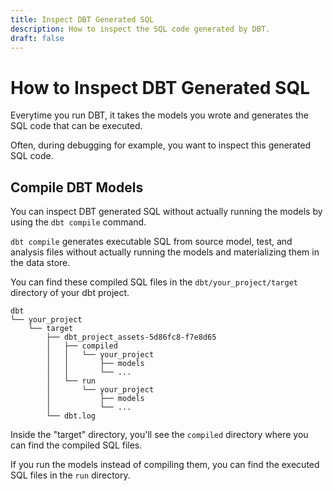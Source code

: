 ```yaml
---
title: Inspect DBT Generated SQL
description: How to inspect the SQL code generated by DBT.
draft: false
---
```


# How to Inspect DBT Generated SQL

Everytime you run DBT, it takes the models you wrote and generates the SQL code that can be executed.

Often, during debugging for example, you want to inspect this generated SQL code.

## Compile DBT Models

You can inspect DBT generated SQL without actually running the models by using the `dbt compile` command.

<BashCode code="sidetrek run dbt compile" client:load />

`dbt compile` generates executable SQL from source model, test, and analysis files without actually running the models and materializing them in the data store. 

You can find these compiled SQL files in the `dbt/your_project/target` directory of your dbt project.

```plaintext
dbt
└── your_project
    └── target
        ├── dbt_project_assets-5d86fc8-f7e8d65
        │   ├── compiled
        │   │   └── your_project
        │   │       ├── models
        │   │       └── ...
        │   └── run
        │       └── your_project
        │           ├── models
        │           └── ...
        └── dbt.log
```

Inside the "target" directory, you'll see the `compiled` directory where you can find the compiled SQL files.

If you run the models instead of compiling them, you can find the executed SQL files in the `run` directory.